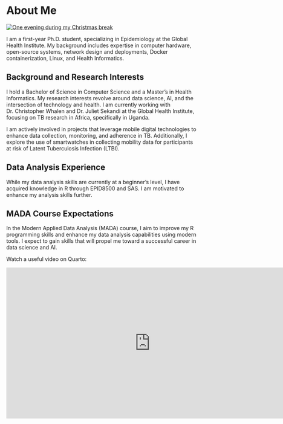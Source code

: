 # About Me

[![One evening during my Christmas break](images/personal.png){fig-align="center"}](https://github.com/kagpatrick/patrickkaggwa-MADA-portfolio)

I am a first-year Ph.D. student, specializing in Epidemiology at the Global Health Institute. My background includes expertise in computer hardware, open-source systems, network design and deployments, Docker containerization, Linux, and Health Informatics.

## Background and Research Interests

I hold a Bachelor of Science in Computer Science and a Master's in Health Informatics. My research interests revolve around data science, AI, and the intersection of technology and health. I am currently working with Dr. Christopher Whalen and Dr. Juliet Sekandi at the Global Health Institute, focusing on TB research in Africa, specifically in Uganda.

I am actively involved in projects that leverage mobile digital technologies to enhance data collection, monitoring, and adherence in TB. Additionally, I explore the use of smartwatches in collecting mobility data for participants at risk of Latent Tuberculosis Infection (LTBI).

## Data Analysis Experience

While my data analysis skills are currently at a beginner's level, I have acquired knowledge in R through EPID8500 and SAS. I am motivated to enhance my analysis skills further.

## MADA Course Expectations

In the Modern Applied Data Analysis (MADA) course, I aim to improve my R programming skills and enhance my data analysis capabilities using modern tools. I expect to gain skills that will propel me toward a successful career in data science and AI.

Watch a useful video on Quarto:

<iframe width="760" height="400" src="https://www.youtube.com/embed/_f3latmOhew" frameborder="0" allowfullscreen>

</iframe>
